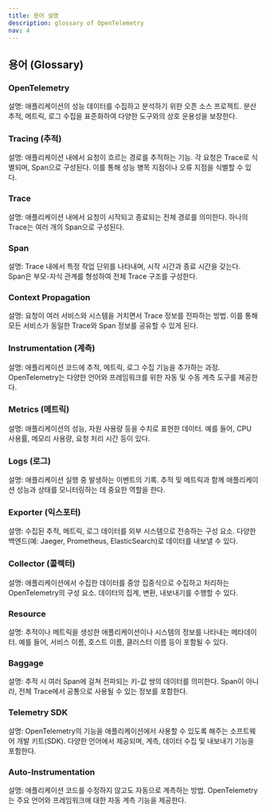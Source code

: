 ```yaml
---
title: 용어 설명
description: glossary of OpenTelemetry
nav: 4
---
```


## 용어 (Glossary)

### OpenTelemetry

설명: 애플리케이션의 성능 데이터를 수집하고 분석하기 위한 오픈 소스 프로젝트. 분산 추적, 메트릭, 로그 수집을 표준화하여 다양한 도구와의 상호 운용성을 보장한다.

### Tracing (추적)

설명: 애플리케이션 내에서 요청이 흐르는 경로를 추적하는 기능. 각 요청은 Trace로 식별되며, Span으로 구성된다. 이를 통해 성능 병목 지점이나 오류 지점을 식별할 수 있다.

### Trace

설명: 애플리케이션 내에서 요청이 시작되고 종료되는 전체 경로를 의미한다. 하나의 Trace는 여러 개의 Span으로 구성된다.

### Span

설명: Trace 내에서 특정 작업 단위를 나타내며, 시작 시간과 종료 시간을 갖는다. Span은 부모-자식 관계를 형성하여 전체 Trace 구조를 구성한다.

### Context Propagation

설명: 요청이 여러 서비스와 시스템을 거치면서 Trace 정보를 전파하는 방법. 이를 통해 모든 서비스가 동일한 Trace와 Span 정보를 공유할 수 있게 된다.

### Instrumentation (계측)

설명: 애플리케이션 코드에 추적, 메트릭, 로그 수집 기능을 추가하는 과정. OpenTelemetry는 다양한 언어와 프레임워크를 위한 자동 및 수동 계측 도구를 제공한다.

### Metrics (메트릭)

설명: 애플리케이션의 성능, 자원 사용량 등을 수치로 표현한 데이터. 예를 들어, CPU 사용률, 메모리 사용량, 요청 처리 시간 등이 있다.

### Logs (로그)

설명: 애플리케이션 실행 중 발생하는 이벤트의 기록. 추적 및 메트릭과 함께 애플리케이션 성능과 상태를 모니터링하는 데 중요한 역할을 한다.

### Exporter (익스포터)

설명: 수집된 추적, 메트릭, 로그 데이터를 외부 시스템으로 전송하는 구성 요소. 다양한 백엔드(예: Jaeger, Prometheus, ElasticSearch)로 데이터를 내보낼 수 있다.

### Collector (콜렉터)

설명: 애플리케이션에서 수집한 데이터를 중앙 집중식으로 수집하고 처리하는 OpenTelemetry의 구성 요소. 데이터의 집계, 변환, 내보내기를 수행할 수 있다.

### Resource

설명: 추적이나 메트릭을 생성한 애플리케이션이나 시스템의 정보를 나타내는 메타데이터. 예를 들어, 서비스 이름, 호스트 이름, 클러스터 이름 등이 포함될 수 있다.

### Baggage

설명: 추적 시 여러 Span에 걸쳐 전파되는 키-값 쌍의 데이터를 의미한다. Span이 아니라, 전체 Trace에서 공통으로 사용될 수 있는 정보를 포함한다.

### Telemetry SDK

설명: OpenTelemetry의 기능을 애플리케이션에서 사용할 수 있도록 해주는 소프트웨어 개발 키트(SDK). 다양한 언어에서 제공되며, 계측, 데이터 수집 및 내보내기 기능을 포함한다.

### Auto-Instrumentation

설명: 애플리케이션 코드를 수정하지 않고도 자동으로 계측하는 방법. OpenTelemetry는 주요 언어와 프레임워크에 대한 자동 계측 기능을 제공한다.

